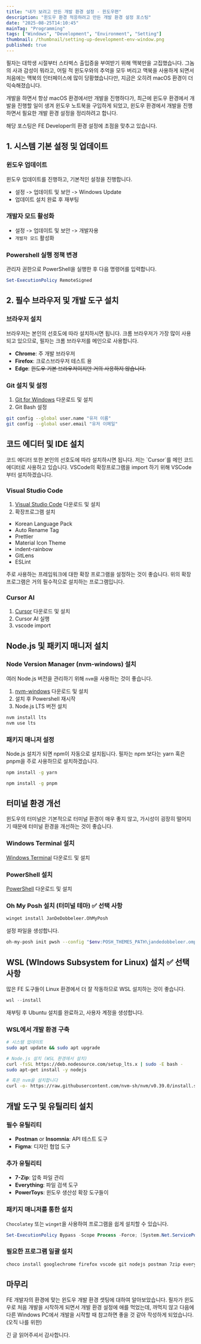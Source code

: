 ```yaml
---
title: "내가 보려고 만든 개발 환경 설정 - 윈도우편"
description: "윈도우 환경 적응하려고 만든 개발 환경 설정 포스팅"
date: "2025-08-25T14:10:45"
mainTag: "Programming"
tags: ["Windows", "Development", "Environment", "Setting"]
thumbnail: /thumbnail/setting-up-development-env-window.png
published: true
---
```


필자는 대학생 시절부터 스타벅스 출입증을 부여받기 위해 맥북만을 고집했습니다.
그놈의 사과 감성이 뭐라고, 어릴 적 윈도우와의 추억을 모두 버리고 맥북을 사용하게 되면서 처음에는 맥북의 인터페이스에 많이 당황했습니다만, 지금은 오히려 macOS 환경이 더 익숙해졌습니다.

개발을 하면서 항상 macOS 환경에서만 개발을 진행하다가,
최근에 윈도우 환경에서 개발을 진행할 일이 생겨 윈도우 노트북을 구입하게 되었고,
윈도우 환경에서 개발을 진행하면서 필요한 개발 환경 설정을 정리하려고 합니다.

<Callout type="warning">
해당 포스팅은 FE Developer의 환경 설정에 초점을 맞추고 있습니다.
</Callout>

## 1. 시스템 기본 설정 및 업데이트

### 윈도우 업데이트

윈도우 업데이트를 진행하고, 기본적인 설정을 진행합니다.

- 설정 -> 업데이트 및 보안 -> Windows Update
- 업데이트 설치 완료 후 재부팅

### 개발자 모드 활성화

- 설정 -> 업데이트 및 보안 -> 개발자용
- `개발자 모드` 활성화

### Powershell 실행 정책 변경

관리자 권한으로 PowerShell을 실행한 후 다음 명령어를 입력합니다.

```powershell title="Powershell 실행 정책 변경"
Set-ExecutionPolicy RemoteSigned
```

## 2. 필수 브라우저 및 개발 도구 설치

### 브라우저 설치

<Callout type="info">
브라우저는 본인의 선호도에 따라 설치하시면 됩니다.
크롬 브라우저가 가장 많이 사용되고 있으므로, 필자는 크롬 브라우저를 메인으로 사용합니다.
</Callout>

- **Chrome**: 주 개발 브라우저
- **Firefox**: 크로스브라우저 테스트 용
- **Edge**: ~~윈도우 기본 브라우저이지만 거의 사용하지 않습니다.~~

### Git 설치 및 설정

1. [Git for Windows](https://git-scm.com/downloads) 다운로드 및 설치
2. Git Bash 설정

```bash title="Git Bash 설정"
git config --global user.name "유저 이름"
git config --global user.email "유저 이메일"
```

## 코드 에디터 및 IDE 설치

<Callout type="info">
코드 에디터 또한 본인의 선호도에 따라 설치하시면 됩니다.
저는 `Cursor`를 메인 코드 에디터로 사용하고 있습니다.
VSCode의 확장프로그램을 import 하기 위해 VSCode 부터 설치하겠습니다.
</Callout>

### Visual Studio Code

1. [Visual Studio Code](https://code.visualstudio.com/download) 다운로드 및 설치
2. 확장프로그램 설치
  - Korean Language Pack
  - Auto Rename Tag
  - Prettier
  - Material Icon Theme
  - indent-rainbow
  - GitLens
  - ESLint

<Highlight>주로 사용하는 프레임워크에 대한 확장 프로그램을 설정하는 것이 좋습니다. 
위의 확장프로그램은 거의 필수적으로 설치하는 프로그램입니다.</Highlight>

### Cursor AI

1. [Cursor](https://www.cursor.com/download) 다운로드 및 설치
2. Cursor AI 실행
3. vscode import 

## Node.js 및 패키지 매니저 설치

### Node Version Manager (nvm-windows) 설치

여러 Node.js 버전을 관리하기 위해 `nvm`을 사용하는 것이 좋습니다.

1. [nvm-windows](https://github.com/coreybutler/nvm-windows/releases) 다운로드 및 설치
2. 설치 후 Powershell 재시작
3. Node.js LTS 버전 설치

```bash title="Node.js LTS 버전 설치"
nvm install lts
nvm use lts
```

### 패키지 매니저 설정

Node.js 설치가 되면 npm이 자동으로 설치됩니다. 
필자는 npm 보다는 yarn 혹은 pnpm을 주로 사용하므로 설치하겠습니다.

```bash title="yarn 설치"
npm install -g yarn
```

```bash title="pnpm 설치"
npm install -g pnpm
```

## 터미널 환경 개선

윈도우의 터미널은 기본적으로 터미널 환경이 매우 좋지 않고,
가시성이 굉장히 떨어지기 때문에 터미널 환경을 개선하는 것이 좋습니다.

### Windows Terminal 설치

[Windows Terminal](https://github.com/microsoft/terminal/releases) 다운로드 및 설치

### PowerShell 설치

[PowerShell](https://github.com/PowerShell/PowerShell/releases) 다운로드 및 설치

### Oh My Posh 설치 (터미널 테마) <Highlight>✅ 선택 사항</Highlight>

```bash
winget install JanDeDobbeleer.OhMyPosh
```

설정 파일을 생성합니다.

```bash
oh-my-posh init pwsh --config "$env:POSH_THEMES_PATH\jandedobbeleer.omp.json" | Invoke-Expression
```

## WSL (WIndows Subsystem for Linux) 설치 <Highlight>✅ 선택 사항</Highlight>

많은 FE 도구들이 Linux 환경에서 더 잘 작동하므로 WSL 설치하는 것이 좋습니다.

```powershell title="WSL 설치"
wsl --install
```

재부팅 후 Ubuntu 설치를 완료하고, 사용자 계정을 생성합니다.

### WSL에서 개발 환경 구축

```bash
# 시스템 업데이트
sudo apt update && sudo apt upgrade

# Node.js 설치 (WSL 환경에서 설치)
curl -fsSL https://deb.nodesource.com/setup_lts.x | sudo -E bash -
sudo apt-get install -y nodejs

# 혹은 nvm을 설치합니다
curl -o- https://raw.githubusercontent.com/nvm-sh/nvm/v0.39.0/install.sh | bash
```

## 개발 도구 및 유틸리티 설치

### 필수 유틸리티
- **Postman** or **Insomnia**: API 테스트 도구
- **Figma**: 디자인 협업 도구

### 추가 유틸리티
- **7-Zip**: 압축 파일 관리
- **Everything**: 파일 검색 도구
- **PowerToys**: 윈도우 생산성 확장 도구들이

### 패키지 매니저를 통한 설치
`Chocolatey` 또는 `winget`을 사용하여 프로그램을 쉽게 설치할 수 있습니다.

```powershell
Set-ExecutionPolicy Bypass -Scope Process -Force; [System.Net.ServicePointManager]::SecurityProtocol = [System.Net.ServicePointManager]::SecurityProtocol -bor 3072; iex ((New-Object System.Net.WebClient).DownloadString('https://community.chocolatey.org/install.ps1'))
```

### 필요한 프로그램 일괄 설치
```powershell
choco install googlechrome firefox vscode git nodejs postman 7zip everything powertoys -y
```

## 마무리

FE 개발자의 환경에 맞는 윈도우 개발 환경 셋팅에 대하여 알아보았습니다.
필자가 윈도우로 처음 개발을 시작하게 되면서 개발 환경 설정에 애를 먹었는데,
까먹지 않고 다음에 다른 Windows PC에서 개발을 시작할 때 참고하면 좋을 것 같아 작성하게 되었습니다. (오직 나를 위한)

긴 글 읽어주셔서 감사합니다.